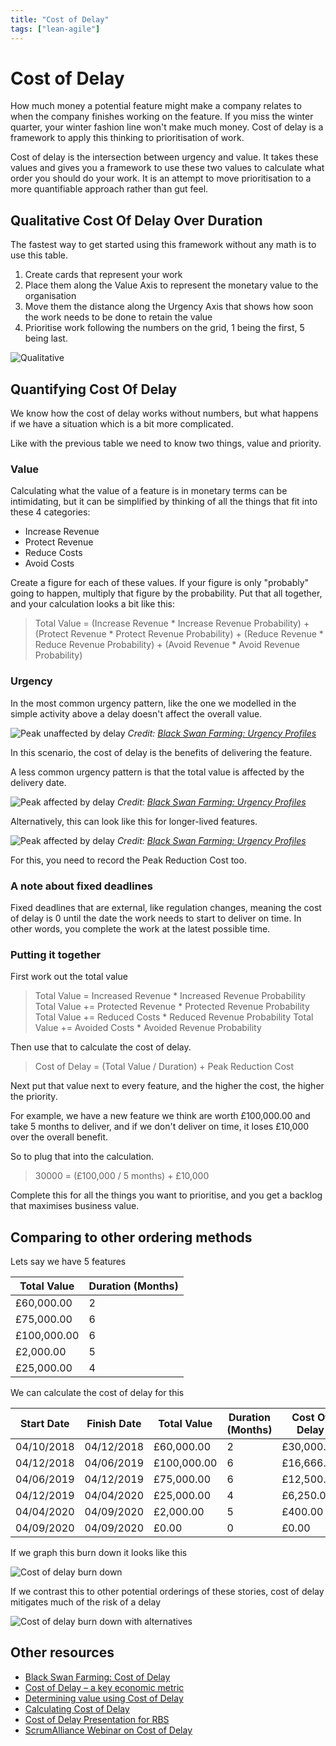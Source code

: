 ```yaml
---
title: "Cost of Delay"
tags: ["lean-agile"]
---
```



# Cost of Delay

How much money a potential feature might make a company relates to when the company finishes working on the feature. If you miss the winter quarter, your winter fashion line won't make much money. Cost of delay is a framework to apply this thinking to prioritisation of work.

Cost of delay is the intersection between urgency and value. It takes these values and gives you a framework to use these two values to calculate what order you should do your work. It is an attempt to move prioritisation to a more quantifiable approach rather than gut feel.

## Qualitative Cost Of Delay Over Duration

The fastest way to get started using this framework without any math is to use this table.

1. Create cards that represent your work
1. Place them along the Value Axis to represent the monetary value to the organisation
1. Move them the distance along the Urgency Axis that shows how soon the work needs to be done to retain the value
1. Prioritise work following the numbers on the grid, 1 being the first, 5 being last.

![Qualitative](../img/cost-of-delay/quick-cod.jpeg)

## Quantifying Cost Of Delay

We know how the cost of delay works without numbers, but what happens if we have a situation which is a bit more complicated.

Like with the previous table we need to know two things, value and priority.

### Value

Calculating what the value of a feature is in monetary terms can be intimidating, but it can be simplified by thinking of all the things that fit into these 4 categories:

* Increase Revenue
* Protect Revenue
* Reduce Costs
* Avoid Costs

Create a figure for each of these values. If your figure is only "probably" going to happen, multiply that figure by the probability. Put that all together, and your calculation looks a bit like this:

> Total Value = (Increase Revenue * Increase Revenue Probability) + (Protect Revenue * Protect Revenue Probability) + (Reduce Revenue * Reduce Revenue Probability) + (Avoid Revenue * Avoid Revenue Probability)

### Urgency

In the most common urgency pattern, like the one we modelled in the simple activity above a delay doesn't affect the overall value.

![Peak unaffected by delay](../img/cost-of-delay/long-horizon-unaffected-peak-urgency-curve.png)
*Credit: [Black Swan Farming: Urgency Profiles](http://blackswanfarming.com/urgency-profiles/)*

In this scenario, the cost of delay is the benefits of delivering the feature.

A less common urgency pattern is that the total value is affected by the delivery date.

![Peak affected by delay](../img/cost-of-delay/short-horizon-reduced-peak-urgency-curve.png)
*Credit: [Black Swan Farming: Urgency Profiles](http://blackswanfarming.com/urgency-profiles/)*

Alternatively, this can look like this for longer-lived features.

![Peak affected by delay](../img/cost-of-delay/long-horizon-reduced-peak-urgency-curve.png)
*Credit: [Black Swan Farming: Urgency Profiles](http://blackswanfarming.com/urgency-profiles/)*

For this, you need to record the Peak Reduction Cost too.

### A note about fixed deadlines

Fixed deadlines that are external, like regulation changes, meaning the cost of delay is 0 until the date the work needs to start to deliver on time. In other words, you complete the work at the latest possible time.

### Putting it together

First work out the total value

> Total Value = Increased Revenue * Increased Revenue Probability
> Total Value += Protected Revenue * Protected Revenue Probability
> Total Value += Reduced Costs * Reduced Revenue Probability
> Total Value += Avoided Costs * Avoided Revenue Probability

Then use that to calculate the cost of delay.

> Cost of Delay = (Total Value / Duration) + Peak Reduction Cost

Next put that value next to every feature, and the higher the cost, the higher the priority.


For example, we have a new feature we think are worth £100,000.00 and take 5 months to deliver, and if we don't deliver on time, it loses £10,000 over the overall benefit.

So to plug that into the calculation.

> 30000 = (£100,000 / 5 months) + £10,000

Complete this for all the things you want to prioritise, and you get a backlog that maximises business value.


## Comparing to other ordering methods

Lets say we have 5 features

| Total Value | Duration (Months) |
| ----------- | ----------------- |
| £60,000.00  | 2                 |
| £75,000.00  | 6                 |
| £100,000.00 | 6                 |
| £2,000.00   | 5                 |
| £25,000.00  | 4                 |

We can calculate the cost of delay for this

| Start Date | Finish Date | Total Value | Duration (Months) | Cost Of Delay | Total Cost Of Delay |
| ---------- | ----------- | ----------- | ----------------- | ------------- | ------------------- |
| 04/10/2018 | 04/12/2018  | £60,000.00  | 2                 | £30,000.00    | £65,816.67          |
| 04/12/2018 | 04/06/2019  | £100,000.00 | 6                 | £16,666.67    | £35,816.67          |
| 04/06/2019 | 04/12/2019  | £75,000.00  | 6                 | £12,500.00    | £19,150.00          |
| 04/12/2019 | 04/04/2020  | £25,000.00  | 4                 | £6,250.00     | £6,650.00           |
| 04/04/2020 | 04/09/2020  | £2,000.00   | 5                 | £400.00       | £400.00             |
| 04/09/2020 | 04/09/2020  | £0.00       | 0                 | £0.00         | £0.00               |

If we graph this burn down it looks like this

![Cost of delay burn down](../img/cost-of-delay/graph-solo.png)

If we contrast this to other potential orderings of these stories, cost of delay mitigates much of the risk of a delay

![Cost of delay burn down with alternatives](../img/cost-of-delay/graph-multi.png)


## Other resources

* [Black Swan Farming: Cost of Delay](http://blackswanfarming.com/cost-of-delay/)
* [Cost of Delay – a key economic metric](http://www.ontheagilepath.net/2017/03/cost-of-delay-a-key-metric.html)
* [Determining value using Cost of Delay](https://medium.com/@MagnusDahlgren/determining-value-using-cost-of-delay-266cd94630c6)
* [Calculating Cost of Delay](https://medium.com/@alexjp/calculating-cost-of-delay-3110c16827e9)
* [Cost of Delay Presentation for RBS](https://docs.google.com/presentation/d/1O6N9SuSivhmtX4kKhdENG8ZQG0VdRAGc6LHmYtWze5o)
* [ScrumAlliance Webinar on Cost of Delay](https://www.scrumalliance.org/learn-about-scrum/community-webinars/webinar-replays/collaboration-at-scale/cost-of-decision-delays)
